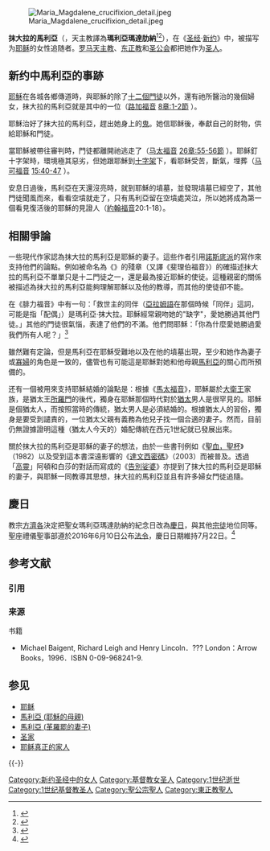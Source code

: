 {{Untranslated-jargon|time=2015-03-11}}
{{Infobox saint
| name = 抹大拉的馬利亞<br >Mary Magdalene
| image = ΑγίαΜαρία_η_Μαγδαληνή.jpg
| imagesize = 225px
| caption =
| birth_date = 日期未知
| death_date = 日期未知
| birth_place = 地点未知
| death_place = 地点未知
| feast_day = 7月22日
| venerated_in =[[基督宗教|基督宗教]] <br/>[[巴哈伊信仰|巴哈伊信仰]]
| titles = [[圣人|圣人]]、[[等同使徒|使徒中的使徒]]
| canonized_date = pre-Congregation 
| canonized_place =
| canonized_by =
| attributes = ''Western:'' [[alabaster|alabaster]] box of [[ointment|ointment]]<br/>
''Eastern:'' container of ointment (as a myrrhbearer), or holding a [[red_egg|red egg]] (symbol of the resurrection); embracing the feet of Christ after the Resurrection
| patronage = [[Apothecary|Apothecaries]]; [[Kawit,_Cavite|Kawit, Cavite]]; [[阿特拉尼|意大利，阿特拉尼]]; [[卡萨米乔拉泰尔梅|卡萨米乔拉泰尔梅]]; contemplative life; [[religious_conversion|convert]]s; [[glove|glove makers]]; [[hairdresser|hairdresser]]s; [[repentance|penitent sinners]]; people ridiculed for their [[piety|piety]]; perfumeries; [[pharmacist|pharmacist]]s; reformed [[prostitute|prostitute]]s; [[temptation|sexual temptation]]; [[Tanner_(occupation)|tanners]]; [[woman|women]]
| major_shrine =
| major_works =
| influences =
}}
[[File:Maria_Magdalene_crucifixion_detail.jpeg|thumb]]

'''抹大拉的馬利亞'''（{{lang|en|Mary Magdalene}}，天主教譯為'''瑪利亞瑪達肋納'''<ref>{{Cite web |url=http://www.ccreadbible.org/Members/Bona/reading/saintbiography/0722-st-mary-magdalen |title=7月22日 聖女瑪利亞瑪達肋納（St. Mary Magdalen） |access-date=2016-06-12 |archive-url=https://web.archive.org/web/20160809150625/http://www.ccreadbible.org/Members/Bona/reading/saintbiography/0722-st-mary-magdalen |archive-date=2016-08-09 |dead-url=no }}</ref><ref>{{Cite web |url=http://catholic-dlc.org.hk/st/Jul/22/22.htm |title=聖瑪利亞．瑪達肋納（紀念） St. Mary Magdalene |access-date=2016-06-12 |archive-url=https://web.archive.org/web/20170305014929/http://catholic-dlc.org.hk/st/Jul/22/22.htm |archive-date=2017-03-05 |dead-url=yes }}</ref>），在《[[圣经|圣经]]·[[新约|新约]]》中，被描写为[[耶稣|耶稣]]的女性追随者。[[罗马天主教|罗马天主教]]、[[东正教|东正教]]和[[圣公会|圣公会]]都把她作为[[圣人|圣人]]。

== 新约中馬利亞的事跡==

[[耶穌|耶穌]]在各城各鄉傳道時，與耶穌的除了[[耶稣十二门徒|十二個門徒]]以外，還有祂所醫治的幾個婦女，抹大拉的馬利亞就是其中的一位（[[路加福音|路加福音]] [http://www.o-bible.com/cgibin/ob.cgi?version=hb5&book=luk&chapter=8 8章:1-2節] {{Wayback|url=http://www.o-bible.com/cgibin/ob.cgi?version=hb5&book=luk&chapter=8 |date=20181204185052 }}）。

耶穌治好了抹大拉的馬利亞，趕出她身上的[[鬼|鬼]]。她信耶稣後，奉獻自己的財物，供給耶穌和門徒。

當耶穌被帶往審判時，門徒都離開祂逃走了（[[马太福音|马太福音]] [http://www.o-bible.com/cgibin/ob.cgi?version=hb5&book=mat&chapter=26 26章:55-56節] {{Wayback|url=http://www.o-bible.com/cgibin/ob.cgi?version=hb5&book=mat&chapter=26 |date=20180301053654 }}）。耶稣釘十字架時，環境極其惡劣，但她跟耶穌到[[十字架|十字架]]下，看耶稣受苦，斷氣，埋葬（[[马可福音|马可福音]] [http://www.o-bible.com/cgibin/ob.cgi?version=hb5&book=mak&chapter=15 15:40-47] {{Wayback|url=http://www.o-bible.com/cgibin/ob.cgi?version=hb5&book=mak&chapter=15 |date=20190914032521 }}）。

安息日過後，馬利亞在天還沒亮時，就到耶穌的墳墓，並發現墳墓已經空了，其他門徒聞風而來，看看空墳就走了，只有馬利亞留在空墳處哭泣，所以她將成為第一個看見復活後的耶穌的見證人（[[約翰福音|約翰福音]]20:1-18）。

== 相關爭論 ==

一些現代作家認為抹大拉的馬利亞是耶穌的妻子。這些作者引用[[諾斯底派|諾斯底派]]的寫作來支持他們的論點。例如被命名為《{{link-en|腓力福音|Gospel of Philip}}》的殘章（又譯《斐理伯福音》）的確描述抹大拉的馬利亞不單單只是十二門徒之一，還是最為接近耶穌的使徒。這種親密的關係被描述為抹大拉的馬利亞能夠理解耶穌以及他的教導，而其他的使徒卻不能。

在《腓力福音》中有一句：「救世主的同伴（[[亞拉姆語|亞拉姆語]]在那個時候「同伴」這詞，可能是指「配偶」）是瑪利亞·抹大拉。耶穌經常親吻她的"缺字"，愛她勝過其他門徒。」其他的門徒很氣惱，表達了他們的不滿。他們問耶穌：「你為什麼愛她勝過愛我們所有人呢？」<ref>{{Cite journal|title=The Mystery of Marriage in the Gospel of Philip|url=https://www.jstor.org/stable/1582682?origin=crossref|last=Grant|first=Robert M.|date=1961-09|journal=Vigiliae Christianae|issue=3|doi=10.2307/1582682|volume=15|pages=129|access-date=2020-10-19|archive-date=2020-10-24|archive-url=https://web.archive.org/web/20201024051916/https://www.jstor.org/stable/1582682?origin=crossref|dead-url=no}}</ref>

雖然難有定論，但是馬利亞在耶穌受難地以及在他的墳墓出現，至少和她作為妻子或[[寡婦|寡婦]]的角色是一致的，儘管也有可能這是耶穌對她和他母親[[馬利亞_(耶穌的母親)|馬利亞]]的關心而所預備的。

还有一個被用來支持耶穌結婚的論點是：根據《[[馬太福音|馬太福音]]》，耶穌屬於[[大衛王|大衛王]]家族，是猶太王[[所羅門|所羅門]]的後代，獨身在耶穌那個時代對於[[猶太|猶太]]男人是很罕見的。耶穌是個猶太人，而按照當時的傳統，猶太男人是必須結婚的。根據猶太人的習俗，獨身是要受到譴責的，一位猶太父親有義務為他兒子找一個合適的妻子。然而，目前仍無證據證明這種（猶太人今天的）婚配傳統在西元1世紀就已發展出來。 

關於抹大拉的馬利亞是耶穌的妻子的想法，由於一些書刊例如《[[聖血，聖杯|聖血，聖杯]]》（1982）以及受到這本書深遠影響的《[[達文西密碼|達文西密碼]]》（2003）而被普及。透過「[[高靈|高靈]]」阿頓和白莎的對話而寫成的《[[告別娑婆|告別娑婆]]》亦提到了抹大拉的馬利亞是耶穌的妻子，與耶穌一同教導其思想，抹大拉的馬利亞並且有許多婦女門徒追隨。

== 慶日 ==
教宗[[方濟各_(教宗)|方濟各]]決定把聖女瑪利亞瑪達肋納的紀念日改為[[聖人曆|慶日]]，與其他[[使徒|宗徒]]地位同等。聖座禮儀聖事部遵於2016年6月10日公布[[法令|法令]]，慶日日期維持7月22日。<ref>{{Cite web |url = http://zht.radiovaticana.va/news/2016/06/11/%E6%95%99%E5%AE%97%E6%B1%BA%E5%AE%9A%E6%8A%8A%E8%81%96%E5%A5%B3%E7%91%AA%E5%88%A9%E4%BA%9E%E7%91%AA%E9%81%94%E8%82%8B%E7%B4%8D%E7%9A%84%E7%B4%80%E5%BF%B5%E6%97%A5%E6%94%B9%E7%82%BA%E6%85%B6%E6%97%A5/1236619 |title = 教宗決定把聖女瑪利亞瑪達肋納的紀念日改為慶日 |author =  |date = 2016-06-11 |publisher = 梵蒂岡廣播電台 |language = zh-tw |accessdate = 2016-06-12 |quote = 聖座禮儀聖事部最後指出，在羅馬禮儀年曆中將聖女瑪利亞瑪達肋納的瞻禮作為慶日，與其他宗徒有同等地位是合情合理的，進一步彰顯了這位教會女性楷模的特殊使命。 |archive-url = https://web.archive.org/web/20160913220142/http://zht.radiovaticana.va/news/2016/06/11/%E6%95%99%E5%AE%97%E6%B1%BA%E5%AE%9A%E6%8A%8A%E8%81%96%E5%A5%B3%E7%91%AA%E5%88%A9%E4%BA%9E%E7%91%AA%E9%81%94%E8%82%8B%E7%B4%8D%E7%9A%84%E7%B4%80%E5%BF%B5%E6%97%A5%E6%94%B9%E7%82%BA%E6%85%B6%E6%97%A5/1236619 |archive-date = 2016-09-13 |dead-url = no }}</ref>

== 参考文献 ==
=== 引用 ===
{{Reflist}}

=== 来源 ===
{{refbegin}}
; 书籍
* Michael Baigent, Richard Leigh and Henry Lincoln．??? London：Arrow Books，1996．ISBN 0-09-968241-9.
{{refend}}

== 参见 ==
{{Portal|基督教|古罗马|以色列|人物}}
* [[耶稣|耶稣]]
* [[馬利亞_(耶穌的母親)|馬利亞 (耶穌的母親)]]
* [[馬利亞_(革羅罷的妻子)|馬利亞 (革羅罷的妻子)]]
* [[圣家|圣家]]
* [[耶稣真正的家人|耶稣真正的家人]]

{{-}}
{{新约人物}}
{{天主教聖人}}

{{Authority control}}

{{DEFAULTSORT:Mary Magdalene}}
[[Category:新约圣经中的女人|Category:新约圣经中的女人]]
[[Category:基督教女圣人|Category:基督教女圣人]]
[[Category:1世纪逝世|Category:1世纪逝世]]
[[Category:1世纪基督教圣人|Category:1世纪基督教圣人]]
[[Category:聖公宗聖人|Category:聖公宗聖人]]
[[Category:東正教聖人|Category:東正教聖人]]